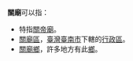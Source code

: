 '''關廟'''可以指：
*特指[[關帝廟|關帝廟]]。
*[[關廟區|關廟區]]，[[臺灣|臺灣]][[臺南市|臺南市]]下轄的[[行政區|行政區]]。
*[[關廟鄉|關廟鄉]]，許多地方有此[[鄉|鄉]]。

{{disambig|Cat=二字中國相關消歧義}}